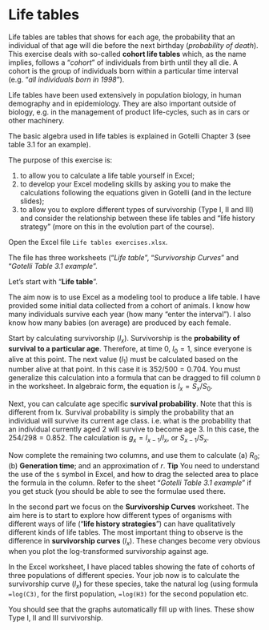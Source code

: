 # Life tables

Life tables are tables that shows for each age, the probability that an individual of that age will die before the next birthday (*probability of death*). This exercise deals with so-called **cohort life tables** which, as the name implies, follows a “*cohort*” of individuals from birth until they all die. A cohort is the group of individuals born within a particular time interval (e.g. “*all individuals born in 1998*”).

Life tables have been used extensively in population biology, in human demography and in epidemiology. They are also important outside of biology, e.g. in the management of product life-cycles, such as in cars or other machinery.

The basic algebra used in life tables is explained in Gotelli Chapter 3 (see table 3.1 for an example).

The purpose of this exercise is:

1. to allow you to calculate a life table yourself in Excel;
2. to develop your Excel modeling skills by asking you to make the
calculations following the equations given in Gotelli (and in the lecture
slides);
3. to allow you to explore different types of survivorship (Type I, II and III)
and consider the relationship between these life tables and “life history strategy” (more on this in the evolution part of the course).

Open the Excel file `Life tables exercises.xlsx`.

The file has three worksheets (“*Life table*”, “*Survivorship Curves*” and “*Gotelli
Table 3.1 example*”.

Let’s start with “**Life table**”.

The aim now is to use Excel as a modeling tool to produce a life table. I have provided some initial data collected from a cohort of animals. I know how many individuals survive each year (how many “enter the interval”). I also know how many babies (on average) are produced by each female.

Start by calculating survivorship ($l_x$). Survivorship is the **probability of survival to a particular age**. Therefore, at time 0, $l_0 = 1$, since everyone is alive at this point. The next value ($l_1$) must be calculated based on the number alive at that point. In this case it is $352/500 = 0.704$. You must generalize this calculation into a formula that can be dragged to fill column `D` in the worksheet. In algebraic form, the equation is $l_x = S_x/S_0$.

Next, you can calculate age specific **survival probability**. Note that this is different from lx. Survival probability is simply the probability that an individual will survive its current age class. i.e. what is the probability that an individual currently aged 2 will survive to become age 3. In this case, the $254/298 = 0.852$. The calculation is $g_x = l_{x-1}/l_x$, or $S_{x-1}/S_x$.

Now complete the remaining two columns, and use them to calculate (a) $R_0$; (b) **Generation time**; and an approximation of $r$.
**Tip** You need to understand the use of the `$` symbol in Excel, and how to drag the selected area to place the formula in the column. Refer to the sheet “*Gotelli Table 3.1 example*” if you get stuck (you should be able to see the formulae used there.

In the second part we focus on the **Survivorship Curves** worksheet.
The aim here is to start to explore how different types of organisms with different ways of life (“**life history strategies**”) can have qualitatively different kinds of life tables. The most important thing to observe is the difference in **survivorship curves** ($l_x$). These changes become very obvious when you plot the log-transformed survivorship against age.

In the Excel worksheet, I have placed tables showing the fate of cohorts of three populations of different species. Your job now is to calculate the survivorship curve ($l_x$) for these species, take the natural log (using formula `=log(C3)`, for the first population, `=log(H3)` for the second population etc.

You should see that the graphs automatically fill up with lines. These show Type I, II and III survivorship.
